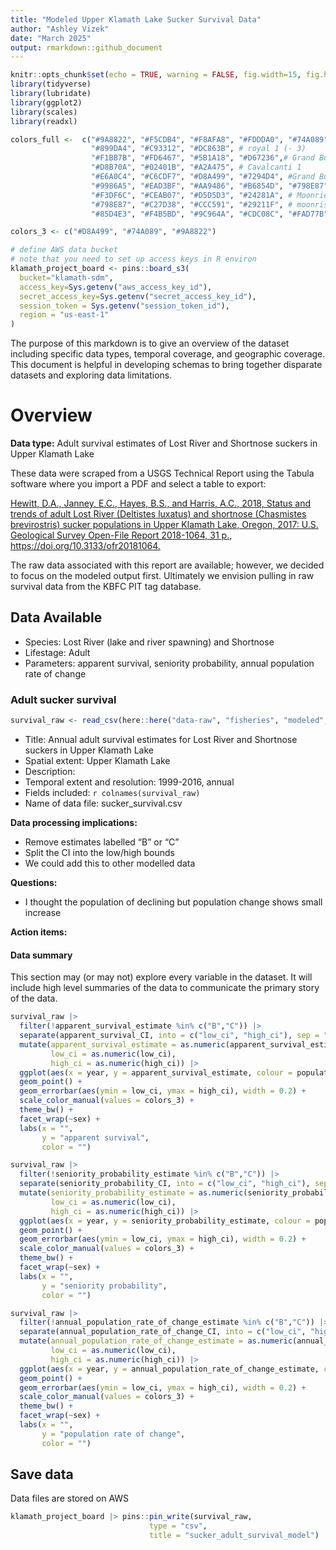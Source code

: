 ```yaml
---
title: "Modeled Upper Klamath Lake Sucker Survival Data"
author: "Ashley Vizek"
date: "March 2025"
output: rmarkdown::github_document
---
```

```r
knitr::opts_chunk$set(echo = TRUE, warning = FALSE, fig.width=15, fig.height=10)
library(tidyverse)
library(lubridate)
library(ggplot2)
library(scales)
library(readxl)

colors_full <-  c("#9A8822", "#F5CDB4", "#F8AFA8", "#FDDDA0", "#74A089", #Royal 2
                  "#899DA4", "#C93312", "#DC863B", # royal 1 (- 3)
                  "#F1BB7B", "#FD6467", "#5B1A18", "#D67236",# Grand Budapest 1 (-4)
                  "#D8B70A", "#02401B", "#A2A475", # Cavalcanti 1
                  "#E6A0C4", "#C6CDF7", "#D8A499", "#7294D4", #Grand Budapest 2
                  "#9986A5", "#EAD3BF", "#AA9486", "#B6854D", "#798E87", # Isle of dogs 2 altered slightly
                  "#F3DF6C", "#CEAB07", "#D5D5D3", "#24281A", # Moonriese 1, 
                  "#798E87", "#C27D38", "#CCC591", "#29211F", # moonrise 2
                  "#85D4E3", "#F4B5BD", "#9C964A", "#CDC08C", "#FAD77B" ) # moonrise 3 

colors_3 <- c("#D8A499", "#74A089", "#9A8822")

# define AWS data bucket
# note that you need to set up access keys in R environ
klamath_project_board <- pins::board_s3(
  bucket="klamath-sdm",
  access_key=Sys.getenv("aws_access_key_id"),
  secret_access_key=Sys.getenv("secret_access_key_id"),
  session_token = Sys.getenv("session_token_id"),
  region = "us-east-1"
)
```

The purpose of this markdown is to give an overview of the dataset including specific data types, temporal coverage, and geographic coverage. This document is helpful in developing schemas to bring together disparate datasets and exploring data limitations.

# Overview

**Data type:** Adult survival estimates of Lost River and Shortnose suckers in Upper Klamath Lake

These data were scraped from a USGS Technical Report using the Tabula software where you import a PDF and select a table to export: 

[Hewitt, D.A., Janney, E.C., Hayes, B.S., and Harris, A.C., 2018, Status and trends of adult Lost River (Deltistes luxatus) and shortnose (Chasmistes brevirostris) sucker populations in Upper Klamath Lake, Oregon, 2017: U.S. Geological Survey Open-File Report 2018-1064, 31 p., https://doi.org/10.3133/ofr20181064.](https://pubs.usgs.gov/of/2018/1064/ofr20181064.pdf)

The raw data associated with this report are available; however, we decided to focus on the modeled output first. Ultimately we envision pulling in raw survival data from the KBFC PIT tag database.

## Data Available {.tabset} 

- Species: Lost River (lake and river spawning) and Shortnose
- Lifestage: Adult
- Parameters: apparent survival, seniority probability, annual population rate of change

### Adult sucker survival

```r
survival_raw <- read_csv(here::here("data-raw", "fisheries", "modeled", "sucker_survival.csv"))
```

 - Title: Annual adult survival estimates for Lost River and Shortnose suckers in Upper Klamath Lake
 - Spatial extent: Upper Klamath Lake
 - Description: 
 - Temporal extent and resolution: 1999-2016, annual
 - Fields included: `r colnames(survival_raw)`
 - Name of data file: sucker_survival.csv
 
**Data processing implications:**

- Remove estimates labelled "B" or "C"
- Split the CI into the low/high bounds
- We could add this to other modelled data

**Questions:**

- I thought the population of declining but population change shows small increase


**Action items:**


#### Data summary

This section may (or may not) explore every variable in the dataset. It will include high level summaries of the data to communicate the primary story of the data.

```r
survival_raw |> 
  filter(!apparent_survival_estimate %in% c("B","C")) |> 
  separate(apparent_survival_CI, into = c("low_ci", "high_ci"), sep = "-") |> 
  mutate(apparent_survival_estimate = as.numeric(apparent_survival_estimate),
         low_ci = as.numeric(low_ci),
         high_ci = as.numeric(high_ci)) |> 
  ggplot(aes(x = year, y = apparent_survival_estimate, colour = population)) +
  geom_point() +
  geom_errorbar(aes(ymin = low_ci, ymax = high_ci), width = 0.2) + 
  scale_color_manual(values = colors_3) +
  theme_bw() +
  facet_wrap(~sex) +
  labs(x = "",
       y = "apparent survival",
       color = "")

survival_raw |> 
  filter(!seniority_probability_estimate %in% c("B","C")) |> 
  separate(seniority_probability_CI, into = c("low_ci", "high_ci"), sep = "-") |> 
  mutate(seniority_probability_estimate = as.numeric(seniority_probability_estimate),
         low_ci = as.numeric(low_ci),
         high_ci = as.numeric(high_ci)) |> 
  ggplot(aes(x = year, y = seniority_probability_estimate, colour = population)) +
  geom_point() +
  geom_errorbar(aes(ymin = low_ci, ymax = high_ci), width = 0.2) + 
  scale_color_manual(values = colors_3) +
  theme_bw() +
  facet_wrap(~sex) +
  labs(x = "",
       y = "seniority probability",
       color = "")

survival_raw |> 
  filter(!annual_population_rate_of_change_estimate %in% c("B","C")) |> 
  separate(annual_population_rate_of_change_CI, into = c("low_ci", "high_ci"), sep = "-") |> 
  mutate(annual_population_rate_of_change_estimate = as.numeric(annual_population_rate_of_change_estimate),
         low_ci = as.numeric(low_ci),
         high_ci = as.numeric(high_ci)) |> 
  ggplot(aes(x = year, y = annual_population_rate_of_change_estimate, colour = population)) +
  geom_point() +
  geom_errorbar(aes(ymin = low_ci, ymax = high_ci), width = 0.2) + 
  scale_color_manual(values = colors_3) +
  theme_bw() +
  facet_wrap(~sex) +
  labs(x = "",
       y = "population rate of change",
       color = "")

```

## Save data

Data files are stored on AWS

```r
klamath_project_board |> pins::pin_write(survival_raw,
                               type = "csv",
                               title = "sucker_adult_survival_model")
```